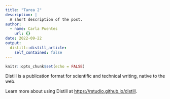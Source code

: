 ```yaml
---
title: "Tarea 2"
description: |
  A short description of the post.
author:
  - name: Carla Puentes
    url: {}
date: 2022-09-22
output:
  distill::distill_article:
    self_contained: false
---
```



```r
knitr::opts_chunk$set(echo = FALSE)
```

Distill is a publication format for scientific and technical writing, native to the web.

Learn more about using Distill at <https://rstudio.github.io/distill>.



